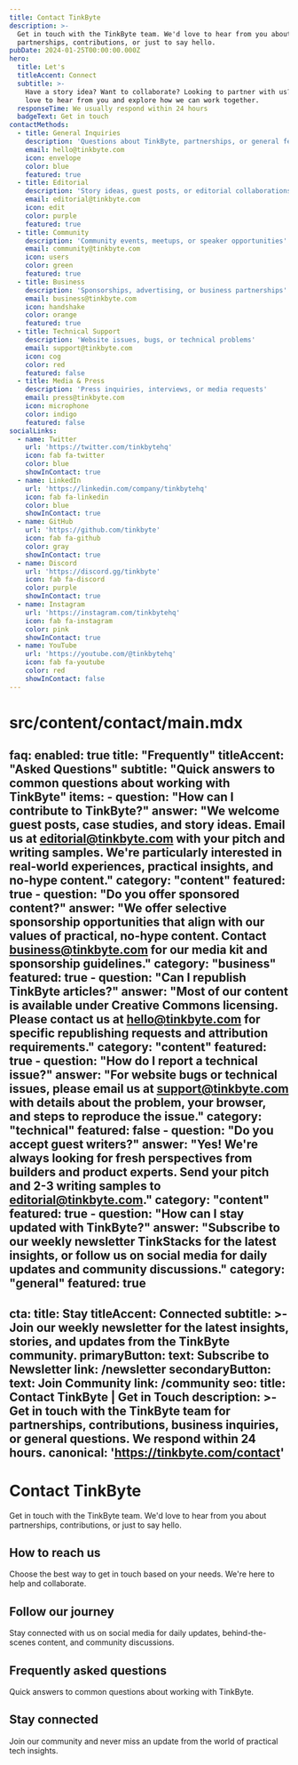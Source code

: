 ```yaml
---
title: Contact TinkByte
description: >-
  Get in touch with the TinkByte team. We'd love to hear from you about
  partnerships, contributions, or just to say hello.
pubDate: 2024-01-25T00:00:00.000Z
hero:
  title: Let's
  titleAccent: Connect
  subtitle: >-
    Have a story idea? Want to collaborate? Looking to partner with us? We'd
    love to hear from you and explore how we can work together.
  responseTime: We usually respond within 24 hours
  badgeText: Get in touch
contactMethods:
  - title: General Inquiries
    description: 'Questions about TinkByte, partnerships, or general feedback'
    email: hello@tinkbyte.com
    icon: envelope
    color: blue
    featured: true
  - title: Editorial
    description: 'Story ideas, guest posts, or editorial collaborations'
    email: editorial@tinkbyte.com
    icon: edit
    color: purple
    featured: true
  - title: Community
    description: 'Community events, meetups, or speaker opportunities'
    email: community@tinkbyte.com
    icon: users
    color: green
    featured: true
  - title: Business
    description: 'Sponsorships, advertising, or business partnerships'
    email: business@tinkbyte.com
    icon: handshake
    color: orange
    featured: true
  - title: Technical Support
    description: 'Website issues, bugs, or technical problems'
    email: support@tinkbyte.com
    icon: cog
    color: red
    featured: false
  - title: Media & Press
    description: 'Press inquiries, interviews, or media requests'
    email: press@tinkbyte.com
    icon: microphone
    color: indigo
    featured: false
socialLinks:
  - name: Twitter
    url: 'https://twitter.com/tinkbytehq'
    icon: fab fa-twitter
    color: blue
    showInContact: true
  - name: LinkedIn
    url: 'https://linkedin.com/company/tinkbytehq'
    icon: fab fa-linkedin
    color: blue
    showInContact: true
  - name: GitHub
    url: 'https://github.com/tinkbyte'
    icon: fab fa-github
    color: gray
    showInContact: true
  - name: Discord
    url: 'https://discord.gg/tinkbyte'
    icon: fab fa-discord
    color: purple
    showInContact: true
  - name: Instagram
    url: 'https://instagram.com/tinkbytehq'
    icon: fab fa-instagram
    color: pink
    showInContact: true
  - name: YouTube
    url: 'https://youtube.com/@tinkbytehq'
    icon: fab fa-youtube
    color: red
    showInContact: false
---
```

# src/content/contact/main.mdx
faq:
  enabled: true
  title: "Frequently"
  titleAccent: "Asked Questions"
  subtitle: "Quick answers to common questions about working with TinkByte"
  items:
    - question: "How can I contribute to TinkByte?"
      answer: "We welcome guest posts, case studies, and story ideas. Email us at <a href='mailto:editorial@tinkbyte.com' class='faq-link'>editorial@tinkbyte.com</a> with your pitch and writing samples. We're particularly interested in real-world experiences, practical insights, and no-hype content."
      category: "content"
      featured: true
    - question: "Do you offer sponsored content?"
      answer: "We offer selective sponsorship opportunities that align with our values of practical, no-hype content. Contact <a href='mailto:business@tinkbyte.com' class='faq-link'>business@tinkbyte.com</a> for our media kit and sponsorship guidelines."
      category: "business"
      featured: true
    - question: "Can I republish TinkByte articles?"
      answer: "Most of our content is available under Creative Commons licensing. Please contact us at <a href='mailto:hello@tinkbyte.com' class='faq-link'>hello@tinkbyte.com</a> for specific republishing requests and attribution requirements."
      category: "content"
      featured: true
    - question: "How do I report a technical issue?"
      answer: "For website bugs or technical issues, please email us at <a href='mailto:support@tinkbyte.com' class='faq-link'>support@tinkbyte.com</a> with details about the problem, your browser, and steps to reproduce the issue."
      category: "technical"
      featured: false
    - question: "Do you accept guest writers?"
      answer: "Yes! We're always looking for fresh perspectives from builders and product experts. Send your pitch and 2-3 writing samples to <a href='mailto:editorial@tinkbyte.com' class='faq-link'>editorial@tinkbyte.com</a>."
      category: "content"
      featured: true
    - question: "How can I stay updated with TinkByte?"
      answer: "Subscribe to our weekly newsletter TinkStacks for the latest insights, or follow us on social media for daily updates and community discussions."
      category: "general"
      featured: true
---
cta:
  title: Stay
  titleAccent: Connected
  subtitle: >-
    Join our weekly newsletter for the latest insights, stories, and updates
    from the TinkByte community.
  primaryButton:
    text: Subscribe to Newsletter
    link: /newsletter
  secondaryButton:
    text: Join Community
    link: /community
seo:
  title: Contact TinkByte | Get in Touch
  description: >-
    Get in touch with the TinkByte team for partnerships, contributions,
    business inquiries, or general questions. We respond within 24 hours.
  canonical: 'https://tinkbyte.com/contact'
---

# Contact TinkByte

Get in touch with the TinkByte team. We'd love to hear from you about partnerships, contributions, or just to say hello.

## How to reach us

Choose the best way to get in touch based on your needs. We're here to help and collaborate.

## Follow our journey

Stay connected with us on social media for daily updates, behind-the-scenes content, and community discussions.

## Frequently asked questions

Quick answers to common questions about working with TinkByte.

## Stay connected

Join our community and never miss an update from the world of practical tech insights.
